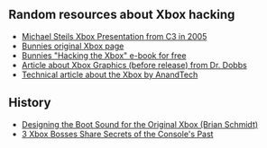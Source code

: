 == Random resources about Xbox hacking ==
* [https://events.ccc.de/congress/2005/fahrplan/attachments/591-paper_xbox.pdf Michael Steils Xbox Presentation from C3 in 2005]
* [http://www.bunniestudios.com/bunnie/proj/anatak/xboxmod.html Bunnies original Xbox page]
* [https://www.nostarch.com/xboxfree Bunnies "Hacking the Xbox" e-book for free]
* [https://web-beta.archive.org/web/20010827184126/ddj.com/articles/2000/0008/0008a/0008a.htm?topic=graphics Article about Xbox Graphics (before release) from Dr. Dobbs]
* [http://www.anandtech.com/show/853 Technical article about the Xbox by AnandTech]

== History ==
* [http://www.gamasutra.com/blogs/BrianSchmidt/20111117/90625/Designing_the_Boot_Sound_for_the_Original_Xbox.php Designing the Boot Sound for the Original Xbox (Brian Schmidt)]
* [https://www.youtube.com/watch?v=rUODlNffWmU 3 Xbox Bosses Share Secrets of the Console's Past]